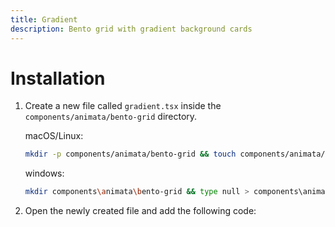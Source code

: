 ```yaml
---
title: Gradient
description: Bento grid with gradient background cards
---
```


<ComponentPreview name="bento-grid-gradient--docs" />

# Installation

1. Create a new file called `gradient.tsx` inside the `components/animata/bento-grid` directory.

   macOS/Linux:

   ```bash
   mkdir -p components/animata/bento-grid && touch components/animata/bento-grid/gradient.tsx
   ```

   windows:

   ```bash
   mkdir components\animata\bento-grid && type null > components\animata\bento-grid\gradient.tsx
   ```

2. Open the newly created file and add the following code:

```jsx file=<rootDir>/animata/bento-grid/gradient.tsx

```
